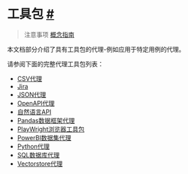 工具包 [#](#toolkits "本标题的永久链接")
===============================

> 注意事项 [概念指南](https://docs.langchain.com/docs/components/agents/toolkit)

本文档部分介绍了具有工具包的代理-例如应用于特定用例的代理。

请参阅下面的完整代理工具包列表：

* [CSV代理](toolkits/examples/csv)
* [Jira](toolkits/examples/jira)
* [JSON代理](toolkits/examples/json)
* [OpenAPI代理](toolkits/examples/openapi)
* [自然语言API](toolkits/examples/openapi_nla)
* [Pandas数据框架代理](toolkits/examples/pandas)
* [PlayWright浏览器工具包](toolkits/examples/playwright)
* [PowerBI数据集代理](toolkits/examples/powerbi)
* [Python代理](toolkits/examples/python)
* [SQL数据库代理](toolkits/examples/sql_database)
* [Vectorstore代理](toolkits/examples/vectorstore)